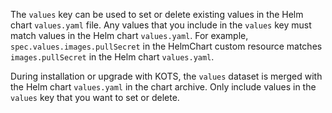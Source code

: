 The `values` key can be used to set or delete existing values in the Helm chart `values.yaml` file. Any values that you include in the `values` key must match values in the Helm chart `values.yaml`. For example, `spec.values.images.pullSecret` in the HelmChart custom resource matches `images.pullSecret` in the Helm chart `values.yaml`.

During installation or upgrade with KOTS, the `values` dataset is merged with the Helm chart `values.yaml` in the chart archive. Only include values in the `values` key that you want to set or delete.